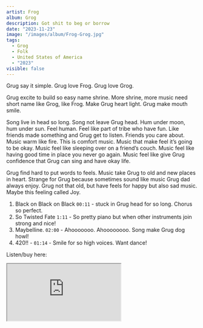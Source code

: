 ```yaml
---
artist: Frog
album: Grog
description: Got shit to beg or borrow
date: "2023-11-23"
image: "/images/album/Frog-Grog.jpg"
tags:
  - Grog
  - Folk
  - United States of America
  - "2023"
visible: false
---
```


Grug say it simple. Grug love Frog. Grug love Grog.

Grug excite to build so easy name shrine. More shrine, more music need short name like Grog, like Frog. Make Grug heart light. Grug make mouth smile.

Song live in head so long. Song not leave Grug head. Hum under moon, hum under sun. Feel human. Feel like part of tribe who have fun. Like friends made something and Grug get to listen. Friends you care about. Music warm like fire. This is comfort music. Music that make feel it’s going to be okay. Music feel like sleeping over on a friend’s couch. Music feel like having good time in place you never go again. Music feel like give Grug confidence that Grug can sing and have okay life.

Grug find hard to put words to feels. Music take Grug to old and new places in heart. Strange for Grug because sometimes sound like music Grug dad always enjoy. Grug not that old, but have feels for happy but also sad music. Maybe this feeling called Joy.

1. Black on Black on Black `00:11` - stuck in Grug head for so long. Chorus so perfect.
2. So Twisted Fate `1:11` - So pretty piano but when other instruments join strong and nice!
3. Maybelline. `02:00` - Ahooooooo. Ahoooooooo. Song make Grug dog howl!
4. 420!! - `01:14` - Smile for so high voices. Want dance!

Listen/buy here:

<iframe
  style={{ border: "0", width: "350px", height: "843px" }}
  src="https://bandcamp.com/EmbeddedPlayer/album=621484033/size=large/bgcol=333333/linkcol=ffffff/transparent=true/"
  seamless>
  <a href="https://heyitsfrog.bandcamp.com/album/grog">GROG by Frog</a>
</iframe>

